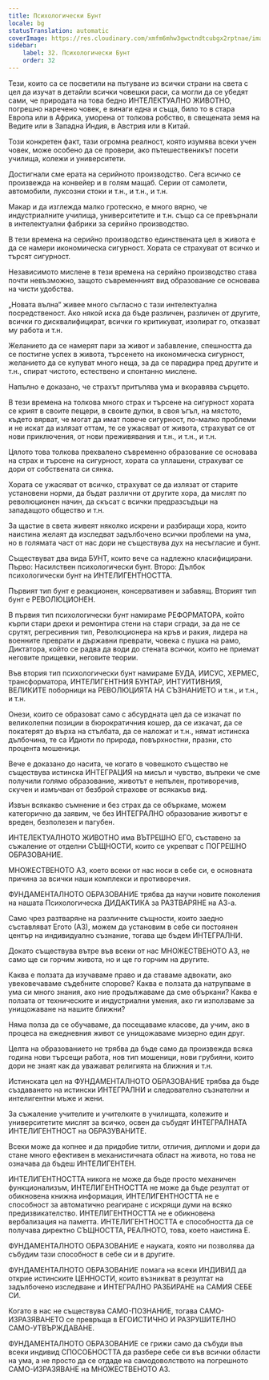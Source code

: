 ```yaml
---
title: Психологически Бунт
locale: bg
statusTranslation: automatic
coverImage: https://res.cloudinary.com/xmfm6mhw3gwctndtcubgx2rptnae/image/upload/v1740337243/small_cover_educacion_fundamental_a051170f1c.webp
sidebar:
    label: 32. Психологически Бунт
    order: 32
---
```

Тези, които са се посветили на пътуване из всички страни на света с цел да изучат в детайли всички човешки раси, са могли да се убедят сами, че природата на това бедно ИНТЕЛЕКТУАЛНО ЖИВОТНО, погрешно наречено човек, е винаги една и съща, било то в стара Европа или в Африка, уморена от толкова робство, в свещената земя на Ведите или в Западна Индия, в Австрия или в Китай.

Този конкретен факт, тази огромна реалност, която изумява всеки учен човек, може особено да се провери, ако пътешественикът посети училища, колежи и университети.

Достигнали сме ерата на серийното производство. Сега всичко се произвежда на конвейер и в голям мащаб. Серии от самолети, автомобили, луксозни стоки и т.н., и т.н., и т.н.

Макар и да изглежда малко гротескно, е много вярно, че индустриалните училища, университетите и т.н. също са се превърнали в интелектуални фабрики за серийно производство.

В тези времена на серийно производство единствената цел в живота е да се намери икономическа сигурност. Хората се страхуват от всичко и търсят сигурност.

Независимото мислене в тези времена на серийно производство става почти невъзможно, защото съвременният вид образование се основава на чисти удобства.

„Новата вълна“ живее много съгласно с тази интелектуална посредственост. Ако някой иска да бъде различен, различен от другите, всички го дисквалифицират, всички го критикуват, изолират го, отказват му работа и т.н.

Желанието да се намерят пари за живот и забавление, спешността да се постигне успех в живота, търсенето на икономическа сигурност, желанието да се купуват много неща, за да се парадира пред другите и т.н., спират чистото, естествено и спонтанно мислене.

Напълно е доказано, че страхът притъпява ума и вкоравява сърцето.

В тези времена на толкова много страх и търсене на сигурност хората се крият в своите пещери, в своите дупки, в своя ъгъл, на мястото, където вярват, че могат да имат повече сигурност, по-малко проблеми и не искат да излязат оттам, те се ужасяват от живота, страхуват се от нови приключения, от нови преживявания и т.н., и т.н., и т.н.

Цялото това толкова прехвалено съвременно образование се основава на страх и търсене на сигурност, хората са уплашени, страхуват се дори от собствената си сянка.

Хората се ужасяват от всичко, страхуват се да излязат от старите установени норми, да бъдат различни от другите хора, да мислят по революционен начин, да скъсат с всички предразсъдъци на западащото общество и т.н.

За щастие в света живеят няколко искрени и разбиращи хора, които наистина желаят да изследват задълбочено всички проблеми на ума, но в голямата част от нас дори не съществува дух на несъгласие и бунт.

Съществуват два вида БУНТ, които вече са надлежно класифицирани. Първо: Насилствен психологически бунт. Второ: Дълбок психологически бунт на ИНТЕЛИГЕНТНОСТТА.

Първият тип бунт е реакционен, консервативен и забавящ. Вторият тип бунт е РЕВОЛЮЦИОНЕН.

В първия тип психологически бунт намираме РЕФОРМАТОРА, който кърпи стари дрехи и ремонтира стени на стари сгради, за да не се срутят, регресивния тип, Революционера на кръв и ракия, лидера на военните преврати и държавни преврати, човека с пушка на рамо, Диктатора, който се радва да води до стената всички, които не приемат неговите прищевки, неговите теории.

Във втория тип психологически бунт намираме БУДА, ИИСУС, ХЕРМЕС, трансформатора, ИНТЕЛИГЕНТНИЯ БУНТАР, ИНТУИТИВНИЯ, ВЕЛИКИТЕ поборници на РЕВОЛЮЦИЯТА НА СЪЗНАНИЕТО и т.н., и т.н., и т.н.

Онези, които се образоват само с абсурдната цел да се изкачат по великолепни позиции в бюрократичния кошер, да се изкачат, да се покатерят до върха на стълбата, да се наложат и т.н., нямат истинска дълбочина, те са Идиоти по природа, повърхностни, празни, сто процента мошеници.

Вече е доказано до насита, че когато в човешкото същество не съществува истинска ИНТЕГРАЦИЯ на мисъл и чувство, въпреки че сме получили голямо образование, животът е непълен, противоречив, скучен и измъчван от безброй страхове от всякакъв вид.

Извън всякакво съмнение и без страх да се объркаме, можем категорично да заявим, че без ИНТЕГРАЛНО образование животът е вреден, безполезен и пагубен.

ИНТЕЛЕКТУАЛНОТО ЖИВОТНО има ВЪТРЕШНО ЕГО, съставено за съжаление от отделни СЪЩНОСТИ, които се укрепват с ПОГРЕШНО ОБРАЗОВАНИЕ.

МНОЖЕСТВЕНОТО АЗ, което всеки от нас носи в себе си, е основната причина за всички наши комплекси и противоречия.

ФУНДАМЕНТАЛНОТО ОБРАЗОВАНИЕ трябва да научи новите поколения на нашата Психологическа ДИДАКТИКА за РАЗТВАРЯНЕ на АЗ-а.

Само чрез разтваряне на различните същности, които заедно съставляват Егото (АЗ), можем да установим в себе си постоянен център на индивидуално съзнание, тогава ще бъдем ИНТЕГРАЛНИ.

Докато съществува вътре във всеки от нас МНОЖЕСТВЕНОТО АЗ, не само ще си горчим живота, но и ще го горчим на другите.

Каква е ползата да изучаваме право и да ставаме адвокати, ако увековечаваме съдебните спорове? Каква е ползата да натрупваме в ума си много знания, ако ние продължаваме да сме объркани? Каква е ползата от техническите и индустриални умения, ако ги използваме за унищожаване на нашите ближни?

Няма полза да се обучаваме, да посещаваме класове, да учим, ако в процеса на ежедневния живот се унищожаваме мизерно един друг.

Целта на образованието не трябва да бъде само да произвежда всяка година нови търсещи работа, нов тип мошеници, нови грубияни, които дори не знаят как да уважават религията на ближния и т.н.

Истинската цел на ФУНДАМЕНТАЛНОТО ОБРАЗОВАНИЕ трябва да бъде създаването на истински ИНТЕГРАЛНИ и следователно съзнателни и интелигентни мъже и жени.

За съжаление учителите и учителките в училищата, колежите и университетите мислят за всичко, освен да събудят ИНТЕГРАЛНАТА ИНТЕЛИГЕНТНОСТ на ОБРАЗУВАНИТЕ.

Всеки може да копнее и да придобие титли, отличия, дипломи и дори да стане много ефективен в механистичната област на живота, но това не означава да бъдеш ИНТЕЛИГЕНТЕН.

ИНТЕЛИГЕНТНОСТТА никога не може да бъде просто механичен функционализъм, ИНТЕЛИГЕНТНОСТТА не може да бъде резултат от обикновена книжна информация, ИНТЕЛИГЕНТНОСТТА не е способност за автоматично реагиране с искрящи думи на всяко предизвикателство. ИНТЕЛИГЕНТНОСТТА не е обикновена вербализация на паметта. ИНТЕЛИГЕНТНОСТТА е способността да се получава директно СЪЩНОСТТА, РЕАЛНОТО, това, което наистина Е.

ФУНДАМЕНТАЛНОТО ОБРАЗОВАНИЕ е науката, която ни позволява да събудим тази способност в себе си и в другите.

ФУНДАМЕНТАЛНОТО ОБРАЗОВАНИЕ помага на всеки ИНДИВИД да открие истинските ЦЕННОСТИ, които възникват в резултат на задълбочено изследване и ИНТЕГРАЛНО РАЗБИРАНЕ на САМИЯ СЕБЕ СИ.

Когато в нас не съществува САМО-ПОЗНАНИЕ, тогава САМО-ИЗРАЗЯВАНЕТО се превръща в ЕГОИСТИЧНО И РАЗРУШИТЕЛНО САМО-УТВЪРЖДАВАНЕ.

ФУНДАМЕНТАЛНОТО ОБРАЗОВАНИЕ се грижи само да събуди във всеки индивид СПОСОБНОСТТА да разбере себе си във всички области на ума, а не просто да се отдаде на самодоволството на погрешното САМО-ИЗРАЗЯВАНЕ на МНОЖЕСТВЕНОТО АЗ.

